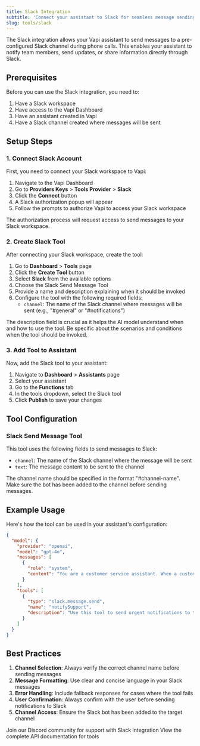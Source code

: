 ```yaml
---
title: Slack Integration
subtitle: 'Connect your assistant to Slack for seamless message sending.'
slug: tools/slack
---
```


The Slack integration allows your Vapi assistant to send messages to a pre-configured Slack channel during phone calls. This enables your assistant to notify team members, send updates, or share information directly through Slack.

## Prerequisites

Before you can use the Slack integration, you need to:
1. Have a Slack workspace
2. Have access to the Vapi Dashboard
3. Have an assistant created in Vapi
4. Have a Slack channel created where messages will be sent

## Setup Steps

### 1. Connect Slack Account

First, you need to connect your Slack workspace to Vapi:

1. Navigate to the Vapi Dashboard
2. Go to **Providers Keys** > **Tools Provider** > **Slack**
3. Click the **Connect** button
4. A Slack authorization popup will appear
5. Follow the prompts to authorize Vapi to access your Slack workspace

<Note>
  The authorization process will request access to send messages to your Slack workspace.
</Note>

### 2. Create Slack Tool

After connecting your Slack workspace, create the tool:

1. Go to **Dashboard** > **Tools** page
2. Click the **Create Tool** button
3. Select **Slack** from the available options
4. Choose the Slack Send Message Tool
5. Provide a name and description explaining when it should be invoked
6. Configure the tool with the following required fields:
   - `channel`: The name of the Slack channel where messages will be sent (e.g., "#general" or "#notifications")

<Note>
  The description field is crucial as it helps the AI model understand when and how to use the tool. Be specific about the scenarios and conditions when the tool should be invoked.
</Note>

### 3. Add Tool to Assistant

Now, add the Slack tool to your assistant:

1. Navigate to **Dashboard** > **Assistants** page
2. Select your assistant
3. Go to the **Functions** tab
4. In the tools dropdown, select the Slack tool
5. Click **Publish** to save your changes

## Tool Configuration

### Slack Send Message Tool

This tool uses the following fields to send messages to Slack:

- `channel`: The name of the Slack channel where the message will be sent
- `text`: The message content to be sent to the channel

<Note>
  The channel name should be specified in the format "#channel-name". Make sure the bot has been added to the channel before sending messages.
</Note>

## Example Usage

Here's how the tool can be used in your assistant's configuration:

```json
{
  "model": {
    "provider": "openai",
    "model": "gpt-4o",
    "messages": [
      {
        "role": "system",
        "content": "You are a customer service assistant. When a customer requests a callback or needs urgent attention, use the Slack tool to notify the support team in the #customer-support channel. Include the following information in your message:\n\n- Customer name\n- Phone number\n- Reason for callback/urgent attention\n- Any specific time constraints\n\nAlways be professional and concise in your Slack messages."
      }
    ],
    "tools": [
      {
        "type": "slack.message.send",
        "name": "notifySupport",
        "description": "Use this tool to send urgent notifications to the support team in the #customer-support channel. Only use this when a customer needs immediate attention or requests a callback."
      }
    ]
  }
}
```

## Best Practices

1. **Channel Selection**: Always verify the correct channel name before sending messages
2. **Message Formatting**: Use clear and concise language in your Slack messages
3. **Error Handling**: Include fallback responses for cases where the tool fails
4. **User Confirmation**: Always confirm with the user before sending notifications to Slack
5. **Channel Access**: Ensure the Slack bot has been added to the target channel

<CardGroup cols={2}>
  <Card
    title="Need Help?"
    icon="question-circle"
    href="https://discord.gg/pUFNcf2WmH"
  >
    Join our Discord community for support with Slack integration
  </Card>
  <Card
    title="API Reference"
    icon="book"
    href="/api-reference/tools/create"
  >
    View the complete API documentation for tools
  </Card>
</CardGroup> 

